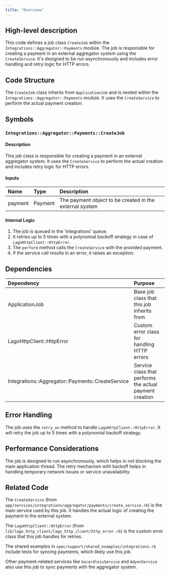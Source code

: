 ```yaml
---
title: "Overview"
---
```


## High-level description
This code defines a job class `CreateJob` within the `Integrations::Aggregator::Payments` module. The job is responsible for creating a payment in an external aggregator system using the `CreateService`. It's designed to be run asynchronously and includes error handling and retry logic for HTTP errors.

## Code Structure
The `CreateJob` class inherits from `ApplicationJob` and is nested within the `Integrations::Aggregator::Payments` module. It uses the `CreateService` to perform the actual payment creation.

## Symbols

### `Integrations::Aggregator::Payments::CreateJob`
#### Description
This job class is responsible for creating a payment in an external aggregator system. It uses the `CreateService` to perform the actual creation and includes retry logic for HTTP errors.

#### Inputs
| Name | Type | Description |
|:-----|:-----|:------------|
| payment | Payment | The payment object to be created in the external system |

#### Internal Logic
1. The job is queued in the 'integrations' queue.
2. It retries up to 5 times with a polynomial backoff strategy in case of `LagoHttpClient::HttpError`.
3. The `perform` method calls the `CreateService` with the provided payment.
4. If the service call results in an error, it raises an exception.

## Dependencies
| Dependency | Purpose |
|:-----------|:--------|
| ApplicationJob | Base job class that this job inherits from |
| LagoHttpClient::HttpError | Custom error class for handling HTTP errors |
| Integrations::Aggregator::Payments::CreateService | Service class that performs the actual payment creation |

## Error Handling
The job uses the `retry_on` method to handle `LagoHttpClient::HttpError`. It will retry the job up to 5 times with a polynomial backoff strategy.

## Performance Considerations
The job is designed to run asynchronously, which helps in not blocking the main application thread. The retry mechanism with backoff helps in handling temporary network issues or service unavailability.

## Related Code
The `CreateService` (from `app/services/integrations/aggregator/payments/create_service.rb`) is the main service used by this job. It handles the actual logic of creating the payment in the external system.

The `LagoHttpClient::HttpError` (from `lib/lago_http_client/lago_http_client/http_error.rb`) is the custom error class that this job handles for retries.

The shared examples in `spec/support/shared_examples/integrations.rb` include tests for syncing payments, which likely use this job.

Other payment-related services like `GocardlessService` and `AdyenService` also use this job to sync payments with the aggregator system.